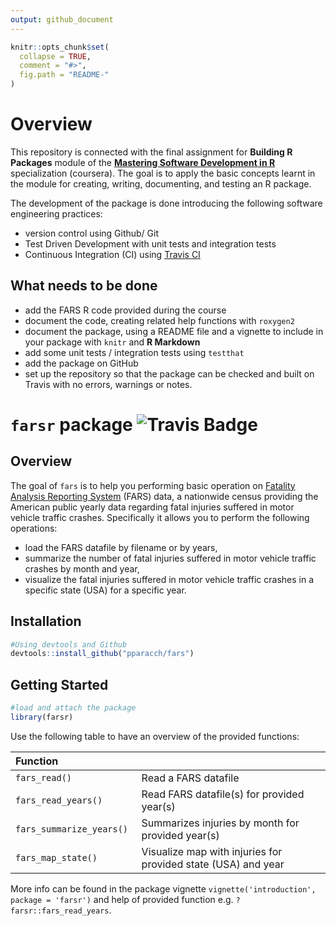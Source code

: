 ```yaml
---
output: github_document
---
```


<!-- README.md is generated from README.Rmd. Please edit that file -->

```r
knitr::opts_chunk$set(
  collapse = TRUE,
  comment = "#>",
  fig.path = "README-"
)
```

# Overview

This repository is connected with the final assignment for __Building R Packages__ module of the __[Mastering Software Development in R](https://www.coursera.org/specializations/r)__ specialization (coursera). The goal is to apply the basic concepts learnt in the module for creating, writing, documenting, and testing an R package. 

The development of the package is done introducing the following software engineering practices:

* version control using Github/ Git
* Test Driven Development with unit tests and integration tests
* Continuous Integration (CI) using [Travis CI](https://travis-ci.org)

## What needs to be done

* add the FARS R code provided during the course
* document the code, creating related help functions with `roxygen2`
* document the package, using a README file and a vignette to include in your package with `knitr` and __R Markdown__
* add some unit tests / integration tests using `testthat`
* add the package on GitHub
* set up the repository so that the package can be checked and built on Travis with no errors, warnings or notes.

# `farsr` package ![Travis Badge](https://travis-ci.org/pparacch/fars.svg?branch=master)

## Overview

The goal of `fars` is to help you performing basic operation on [Fatality Analysis Reporting System](https://www.nhtsa.gov/research-data/fatality-analysis-reporting-system-fars) (FARS) data, a nationwide census providing the American public yearly data regarding fatal injuries suffered in motor vehicle traffic crashes. Specifically it allows you to perform the following operations:

* load the FARS datafile by filename or by years,
* summarize the number of fatal injuries suffered in motor vehicle traffic crashes by month and year,
* visualize the fatal injuries suffered in motor vehicle traffic crashes in a specific state (USA) for a specific year.

## Installation

```r
#Using devtools and Github
devtools::install_github("pparacch/fars")
```

## Getting Started

```r
#load and attach the package
library(farsr)
```

Use the following table to have an overview of the provided functions:

| Function  |  |
| :--------- | :-------------- |
| `fars_read()`  | Read a FARS datafile |
| `fars_read_years()` | Read FARS datafile(s) for provided year(s) |
| `fars_summarize_years()` | Summarizes injuries by month for provided year(s) |
|`fars_map_state()` | Visualize map with injuries for provided state (USA) and year |

More info can be found in the package vignette `vignette('introduction', package = 'farsr')` and help of provided function e.g. `?farsr::fars_read_years`.






